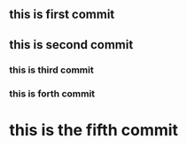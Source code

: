 ## this is first commit
## this is second commit
### this is third commit
### this is forth commit
# this is the fifth commit

